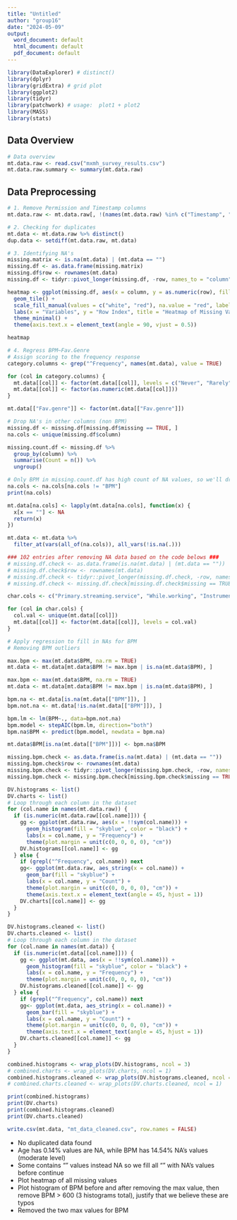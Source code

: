 ---
title: "Untitled"
author: "group16"
date: "2024-05-09"
output:
  word_document: default
  html_document: default
  pdf_document: default
---
```{r echo=FALSE, warning=FALSE, results='hide'}
library(DataExplorer) # distinct()
library(dplyr)
library(gridExtra) # grid plot
library(ggplot2)
library(tidyr)
library(patchwork) # usage:  plot1 + plot2
library(MASS)
library(stats)
```

## Data Overview
```{r}
# Data overview
mt.data.raw <- read.csv("mxmh_survey_results.csv")
mt.data.raw.summary <- summary(mt.data.raw)
```

## Data Preprocessing
```{r}
# 1. Remove Permission and Timestamp columns
mt.data.raw <- mt.data.raw[, !(names(mt.data.raw) %in% c("Timestamp", "Permissions"))]

# 2. Checking for duplicates
mt.data <- mt.data.raw %>% distinct()
dup.data <- setdiff(mt.data.raw, mt.data)

# 3. Identifying NA's
missing.matrix <- is.na(mt.data) | (mt.data == "")
missing.df <- as.data.frame(missing.matrix)
missing.df$row <- rownames(mt.data)
missing.df <- tidyr::pivot_longer(missing.df, -row, names_to = "column", values_to = "missing")

heatmap <- ggplot(missing.df, aes(x = column, y = as.numeric(row), fill = missing)) +
  geom_tile() +
  scale_fill_manual(values = c("white", "red"), na.value = "red", labels = c("Not Missing", "Missing")) +
  labs(x = "Variables", y = "Row Index", title = "Heatmap of Missing Values") +
  theme_minimal() +
  theme(axis.text.x = element_text(angle = 90, vjust = 0.5))

heatmap

# 4. Regress BPM~Fav.Genre
# Assign scoring to the frequency response
category.columns <- grep("^Frequency", names(mt.data), value = TRUE)

for (col in category.columns) {
  mt.data[[col]] <- factor(mt.data[[col]], levels = c("Never", "Rarely", "Sometimes", "Very frequently"))
  mt.data[[col]] <- factor(as.numeric(mt.data[[col]]))
}

mt.data[["Fav.genre"]] <- factor(mt.data[["Fav.genre"]])

# Drop NA's in other columns (non BPM)
missing.df <- missing.df[missing.df$missing == TRUE, ]
na.cols <- unique(missing.df$column)

missing.count.df <- missing.df %>%
  group_by(column) %>%
  summarise(Count = n()) %>%
  ungroup()

# Only BPM in missing.count.df has high count of NA values, so we'll drop the NA from the other columns and try to fill in NA of the BPM column through prediction
na.cols <- na.cols[na.cols != "BPM"]
print(na.cols)

mt.data[na.cols] <- lapply(mt.data[na.cols], function(x) {
  x[x == ""] <- NA
  return(x)
})

mt.data <- mt.data %>%
  filter_at(vars(all_of(na.cols)), all_vars(!is.na(.)))

### 102 entries after removing NA data based on the code belows ###
# missing.df.check <- as.data.frame(is.na(mt.data) | (mt.data == ""))
# missing.df.check$row <- rownames(mt.data)
# missing.df.check <- tidyr::pivot_longer(missing.df.check, -row, names_to = "column", values_to = "missing")
# missing.df.check <- missing.df.check[missing.df.check$missing == TRUE,]

char.cols <- c("Primary.streaming.service", "While.working", "Instrumentalist", "Composer", "Exploratory", "Foreign.languages", "Music.effects")

for (col in char.cols) {
  col.val <- unique(mt.data[[col]])
  mt.data[[col]] <- factor(mt.data[[col]], levels = col.val)
}
```

``` {r results='hide'}

# Apply regression to fill in NAs for BPM
# Removing BPM outliers

max.bpm <- max(mt.data$BPM, na.rm = TRUE)
mt.data <- mt.data[mt.data$BPM != max.bpm | is.na(mt.data$BPM), ]

max.bpm <- max(mt.data$BPM, na.rm = TRUE)
mt.data <- mt.data[mt.data$BPM != max.bpm | is.na(mt.data$BPM), ]

bpm.na <- mt.data[is.na(mt.data[["BPM"]]), ]
bpm.not.na <- mt.data[!is.na(mt.data[["BPM"]]), ]

bpm.lm <- lm(BPM~., data=bpm.not.na)
bpm.model <- stepAIC(bpm.lm, direction="both")
bpm.na$BPM <- predict(bpm.model, newdata = bpm.na)

mt.data$BPM[is.na(mt.data[["BPM"]])] <- bpm.na$BPM

missing.bpm.check <- as.data.frame(is.na(mt.data) | (mt.data == ""))
missing.bpm.check$row <- rownames(mt.data)
missing.bpm.check <- tidyr::pivot_longer(missing.bpm.check, -row, names_to = "column", values_to = "missing")
missing.bpm.check <- missing.bpm.check[missing.bpm.check$missing == TRUE,]

```

``` {r}
DV.histograms <- list()
DV.charts <- list()
# Loop through each column in the dataset
for (col.name in names(mt.data.raw)) {
  if (is.numeric(mt.data.raw[[col.name]])) {
    gg <- ggplot(mt.data.raw, aes(x = !!sym(col.name))) +
      geom_histogram(fill = "skyblue", color = "black") +
      labs(x = col.name, y = "Frequency") + 
      theme(plot.margin = unit(c(0, 0, 0, 0), "cm"))
    DV.histograms[[col.name]] <- gg
  } else {
    if (grepl("^Frequency", col.name)) next
    gg<- ggplot(mt.data.raw, aes_string(x = col.name)) +
      geom_bar(fill = "skyblue") +
      labs(x = col.name, y = "Count") + 
      theme(plot.margin = unit(c(0, 0, 0, 0), "cm")) +
      theme(axis.text.x = element_text(angle = 45, hjust = 1))
    DV.charts[[col.name]] <- gg
  }
}

DV.histograms.cleaned <- list()
DV.charts.cleaned <- list()
# Loop through each column in the dataset
for (col.name in names(mt.data)) {
  if (is.numeric(mt.data[[col.name]])) {
    gg <- ggplot(mt.data, aes(x = !!sym(col.name))) +
      geom_histogram(fill = "skyblue", color = "black") +
      labs(x = col.name, y = "Frequency") + 
      theme(plot.margin = unit(c(0, 0, 0, 0), "cm"))
    DV.histograms.cleaned[[col.name]] <- gg
  } else {
    if (grepl("^Frequency", col.name)) next
    gg<- ggplot(mt.data, aes_string(x = col.name)) +
      geom_bar(fill = "skyblue") +
      labs(x = col.name, y = "Count") + 
      theme(plot.margin = unit(c(0, 0, 0, 0), "cm")) +
      theme(axis.text.x = element_text(angle = 45, hjust = 1))
    DV.charts.cleaned[[col.name]] <- gg
  }
}

combined.histograms <- wrap_plots(DV.histograms, ncol = 3)
# combined.charts <- wrap_plots(DV.charts, ncol = 1) 
combined.histograms.cleaned <- wrap_plots(DV.histograms.cleaned, ncol = 3)
# combined.charts.cleaned <- wrap_plots(DV.charts.cleaned, ncol = 1) 

print(combined.histograms)
print(DV.charts)
print(combined.histograms.cleaned)
print(DV.charts.cleaned)

write.csv(mt.data, "mt_data_cleaned.csv", row.names = FALSE)
```

* No duplicated data found
* Age has 0.14% values are NA, while BPM has 14.54% NA's values (moderate level)
* Some contains "" values instead NA so we fill all "" with NA's values before continue
* Plot heatmap of all missing values
* Plot histogram of BPM before and after removing the max value, then remove BPM > 600 (3 histograms total), justify that we believe these are typos
* Removed the two max values for BPM

